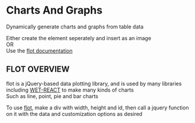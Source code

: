 
<Meta title="Components/ChartsAndGraphs/Intro" />

# Charts And Graphs

Dynamically generate charts and graphs from table data

Either create the element seperately and insert as an image<br/>
OR<br/>
Use the <a href='https://www.flotcharts.org/' target='_blank'>flot documentation</a>

## FLOT OVERVIEW

flot is a jQuery-based data plotting library, and is used by many libraries including <a href='https://wet-boew.github.io/wet-boew/index-en.html' target='_blank'>WET-REACT</a> to make many kinds of charts <br/>Such as line, point, pie and bar charts

To use <a href='https://www.flotcharts.org/' target='_blank'>flot</a>, make a div with width, height and id, then call a jquery function on it with the data and customization options as desired
